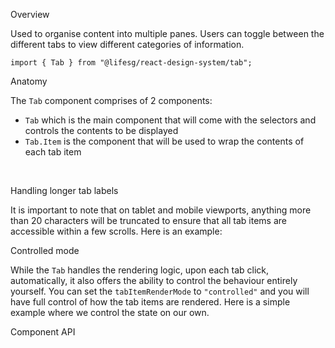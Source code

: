 
<Meta of={TabStories} />

<Title>Tab</Title>

<Secondary>Overview</Secondary>

Used to organise content into multiple panes. Users can toggle between the different tabs to view different categories of information.

```tsx
import { Tab } from "@lifesg/react-design-system/tab";
```

<Canvas of={TabStories.Default} />

<Secondary>Anatomy</Secondary>

The `Tab` component comprises of 2 components:

-   `Tab` which is the main component that will come with the selectors and controls the contents to be displayed
-   `Tab.Item` is the component that will be used to wrap the contents of each tab item

<br />

<Secondary>Handling longer tab labels</Secondary>

It is important to note that on tablet and mobile viewports, anything more than 20 characters will be truncated
to ensure that all tab items are accessible within a few scrolls. Here is an example:

<Canvas of={TabStories.LongerLabels} />

<Secondary>Controlled mode</Secondary>

While the `Tab` handles the rendering logic, upon each tab click, automatically, it also
offers the ability to control the behaviour entirely yourself. You can set the
`tabItemRenderMode` to `"controlled"` and you will have full control of how the tab items
are rendered. Here is a simple example where we control the state on our own.

<Canvas of={TabStories.ControlledMode} />

<Secondary>Component API</Secondary>

<PropsTable />
